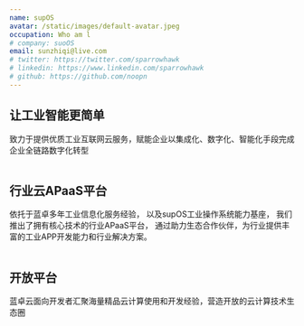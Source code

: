 ```yaml
---
name: supOS
avatar: /static/images/default-avatar.jpeg
occupation: Who am l
# company: suoOS
email: sunzhiqi@live.com
# twitter: https://twitter.com/sparrowhawk
# linkedin: https://www.linkedin.com/sparrowhawk
# github: https://github.com/noopn
---
```


<h2>让工业智能更简单</h2>
<div>
  致力于提供优质工业互联网云服务，赋能企业以集成化、数字化、智能化手段完成企业全链路数字化转型
</div>
<br />
<h2>行业云APaaS平台</h2>
<div>
  依托于蓝卓多年工业信息化服务经验， 以及supOS工业操作系统能力基座，
  我们推出了拥有核心技术的行业APaaS平台，
  通过助力生态合作伙伴，为行业提供丰富的工业APP开发能力和行业解决方案。
</div>
<br />
<h2>开放平台</h2>
<div>
  蓝卓云面向开发者汇聚海量精品云计算使用和开发经验，营造开放的云计算技术生态圈
</div>
